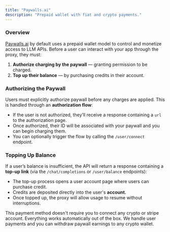 ```yaml
---
title: "Paywalls.ai"
description: "Prepaid wallet with fiat and crypto payments."
---
```


### Overview

[Paywalls.ai](http://Paywalls.ai) by default uses a prepaid wallet model to control and monetize access to LLM APIs. Before a user can interact with your app through the proxy, they must:

1. **Authorize charging by the paywall** — granting permission to be charged.
2. **Top up their balance** — by purchasing credits in their account.

### Authorizing the Paywall

Users must explicitly authorize paywall before any charges are applied. This is handled through an **authorization flow**:

- If the user is not authorized, they’ll receive a response containing a `url` to the authorization page.
- Once authorized, their ID will be associated with your paywall and you can begin charging them.
- You can optionally trigger the flow by calling the `/user/connect` endpoint.

### Topping Up Balance

If a user’s balance is insufficient, the API will return a response containing a **top-up link** (via the `/chat/completions` or `/user/balance` endpoints):

- The top-up process opens a user account page where users can purchase credit.
- Credits are deposited directly into the user's **account.**
- Once topped up, the proxy will allow usage to resume without interruptions.

This payment method doesn't require you to connect any crypto or stripe account. Everything works automatically out of the box. We handle user payments and you can withdraw paywall earnings to any crypto wallet.